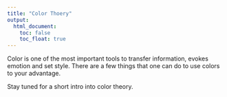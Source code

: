 ```yaml
---
title: "Color Thoery"
output:
  html_document:
    toc: false  
    toc_float: true
---
```


Color is one of the most important tools to transfer information, evokes emotion and set style.
There are a few things that one can do to use colors to your advantage.

Stay tuned for a short intro into color theory.